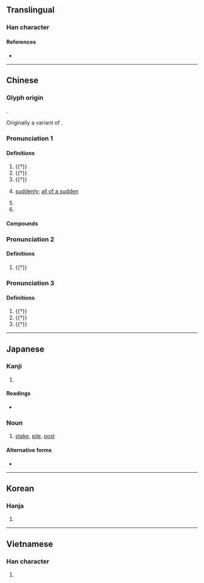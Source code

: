 {{character info/new}}
==Translingual==

===Han character===
{{Han char|rn=75|rad=木|as=04|sn=8|four=40917|canj=DYHN|ids=⿰木亢}}

====References====
* {{Han ref|kx=0513.060|dkj=14494|dj=0898.130|hdz=21174.030|uh=676D|ud=26477|bh=AA43|bd=43587}}

----

==Chinese==
{{zh-forms}}

===Glyph origin===
{{Han etym}}
{{Han compound|木|亢|ls=psc|c1=s|c2=p|t1=wood}}.

Originally a variant of {{och-l|抗|to fight against}}.

===Pronunciation 1===
{{zh-pron
|m=háng
|c=hong4
|mn=hâng/qz,xm:hông
|mc=y
|oc=y
|ma=
|cat=pn
}}

====Definitions====
{{zh-hanzi}}

# {{†}} {{zh-alt-form|航|[[boat]]; [[ship]]}}
# {{†}} {{zh-alt-form|航|to [[cross]] a [[stream]]; to [[ferry]]}}
# {{†}} {{zh-alt-form|航|to [[sail]]; to [[navigate]]}}
# {{lb|zh|dialectal}} [[suddenly]]; [[all of a sudden]]
# {{zh-abbrev|杭州|[[Hangzhou]]}}
# {{surname|lang=zh}}

====Compounds====
{{zh-der|上有天堂，下有蘇杭|杭剪|杭子|杭州|杭愛山|杭菊|榔杭|餘杭|杭筏|杭絕|杭紗|杭紬|杭越}}

===Pronunciation 2===
{{zh-pron
|m=kāng
|cat=n
}}

====Definitions====
{{zh-hanzi}}

# {{†}} {{zh-alt-form|康|[[broad]] [[road]]}}
#: {{zh-x|杭{kāng}莊|broad road}}

===Pronunciation 3===
{{zh-pron
|m=kàng
|cat=a
}}

====Definitions====
{{zh-hanzi}}

# {{†}} {{zh-alt-form|抗|to [[resist]]; to [[fight]]}}
# {{†}} {{zh-alt-form|抗|to [[raise]]; to [[lift]] up}}
# {{†}} {{zh-alt-form|抗|[[high]]}}

----

==Japanese==

===Kanji===
{{ja-kanji|grade=|rs=木04}}

# {{defn|lang=ja|sort=木04}}

====Readings====
* {{ja-readings|on=[[こう]] (kō)|kun=[[わたる]] (wataru), [[くい]] (kui)}}

===Noun===
{{ja-noun|くい}}

# [[stake]], [[pile]], [[post]]

====Alternative forms====
* {{l/ja|杙}}

----

==Korean==

===Hanja===
{{ko-hanja|hangeul=항|eumhun=|rv=hang|mr=hang|y=hang}}

# {{defn|lang=ko|sort=木04}}

----

==Vietnamese==

===Han character===
{{vi-hantu|[[cáng]], [[hàng]], [[khiêng]]|rs=木04}}

# {{defn|lang=vi|sort=木04}}